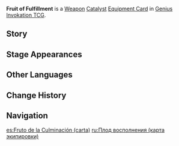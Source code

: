 {{About|the [[Genius Invokation TCG]] Equipment Card|the [[Catalyst]]|Fruit of Fulfillment}}
{{Genius Invokation TCG Infobox
|title     = Fruit of Fulfillment
|id        = 311105
|image     = Fruit of Fulfillment Equipment Card.png
|type      = Equipment Card
|group     = Weapon;Catalyst
|effect    = '''The character deals +1 DMG.'''<br>'''When played:''' Draw 2 cards.
|unaligned = 3
|source1   = {{Sold By}}
}}
'''Fruit of Fulfillment''' is a [[Weapon Card|Weapon]] [[Catalyst Card|Catalyst]] [[Equipment Card]] in [[Genius Invokation TCG]].

==Story==
{{Description|"Even the most bitter of stories contain courage and strength... The story of the good Golden Nara's adventures with us will help good Nara defend the forest."|title=Moon's Fullness: Fruit of Fulfillment}}

==Stage Appearances==
{{Genius Invokation TCG Stage Appearances}}

==Other Languages==
{{Other Languages|Transclude=Fruit of Fulfillment;1#0}}

==Change History==
{{Change History|3.8}}

==Navigation==
{{Genius Invokation TCG Navbox|Equipment Card}}

[[es:Fruto de la Culminación (carta)]]
[[ru:Плод восполнения (карта экипировки)]]